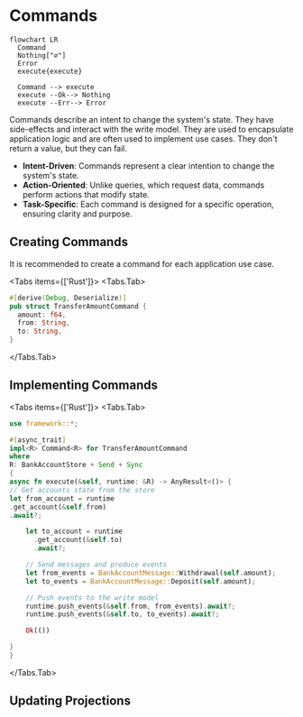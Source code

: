 
# Commands

```mermaid
flowchart LR
  Command
  Nothing["∅"]
  Error
  execute{execute}

  Command --> execute
  execute --Ok--> Nothing
  execute --Err--> Error
```

Commands describe an intent to change the system's state. They have side-effects and interact with the write model. They are used to encapsulate application logic and are often used to implement use cases. They don't return a value, but they can fail.

- **Intent-Driven**: Commands represent a clear intention to change the system's state.
- **Action-Oriented**: Unlike queries, which request data, commands perform actions that modify state.
- **Task-Specific**: Each command is designed for a specific operation, ensuring clarity and purpose.

## Creating Commands

It is recommended to create a command for each application use case.

<Tabs items={['Rust']}>
<Tabs.Tab>
```rust filename="application/commands.rs"
#[derive(Debug, Deserialize)]
pub struct TransferAmountCommand {
  amount: f64,
  from: String,
  to: String,
}
```
</Tabs.Tab>
</Tabs>

## Implementing Commands

<Tabs items={['Rust']}>
<Tabs.Tab>
```rs filename="application/commands.rs"
use framework::*;

#[async_trait]
impl<R> Command<R> for TransferAmountCommand
where
R: BankAccountStore + Send + Sync
{
async fn execute(&self, runtime: &R) -> AnyResult<()> {
// Get accounts state from the store
let from_account = runtime
.get_account(&self.from)
.await?;

    let to_account = runtime
      .get_account(&self.to)
      .await?;

    // Send messages and produce events
    let from_events = BankAccountMessage::Withdrawal(self.amount);
    let to_events = BankAccountMessage::Deposit(self.amount);

    // Push events to the write model
    runtime.push_events(&self.from, from_events).await?;
    runtime.push_events(&self.to, to_events).await?;

    Ok(())

}
}

```
</Tabs.Tab>
</Tabs>

## Updating Projections
```
